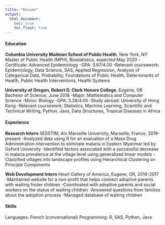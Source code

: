 ```yaml
---
title: "Resume"
output: 
  html_document:
    toc: true
    toc_float: true
---
```


#### Education

**Columbia University Mailman School of Public Health**, New York, NY
Master of Public Health (MPH), Biostatistics, expected May 2020
-Certificate: Advanced Epidemiology
-GPA: 3.67/4.00
-Relevant coursework: Epidemiology, Data Science, SAS, Applied Regression, Analysis of Categorical Data, Probability, Foundations of Public Health, Determinants of Health, Public Health Interventions, Health Systems

**University of Oregon, Robert D. Clark Honors College**, Eugene, OR
Bachelor of Science, June 2018
-Major: Mathematics and Computer Science
-Minor: Biology
-GPA: 3.39/4.00
-Study abroad: University of Hong Kong
-Relevant coursework: Statistics, Machine Learning, Scientific and Technical Writing, Python, Java, Data Structures, Tropical Diseases in Africa


#### Experience

**Research Intern**
SESSTIM, Aix Marseille University, Marseille, France, 2019-present
-Analyzed data using R for an evaluation of a Mass Drug Administration intervention to eliminate malaria in Eastern Myanmar led by Oxford University
-Identified factors associated with a successful decrease in malaria prevalence at the village level using generalized linear models
-Classified villages into landscape profiles using Hierarchical Clustering on Principle Components

**Web Development Intern**
Heart Gallery of America, Eugene, OR, 2016-2017
-Maintained website for a non-profit that helps connect adoptive parents with waiting foster children
-Coordinated with adoptive parents and social workers on the status of waiting children
-Answered questions from families about the adoption process
-Managed database of waiting children


#### Skills
Languages: French (conversational)
Programming: R, SAS, Python, Java


